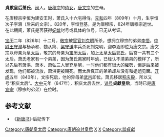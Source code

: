 '''貞獻皇后萧氏'''{{BD|8世纪|？|847年|6月1日|catIdx=X萧}}，[[闽|闽]]人。[[唐穆宗|唐穆宗]]的[[侍女|侍女]]，[[唐文宗|唐文宗]]的生母。

在唐穆宗李恒为建安王时，萧氏入十六宅得侍。[[元和_(唐朝)|元和]]四年（809年）十月，生李恒次子李涵（后来的文宗）。820年，李恒登基，是为唐穆宗，824年唐穆宗逝世。在此期间，萧氏是否获得[[妃嫔|妃嫔]]封号或具体的位号，已无从考证。

[[寶曆_(唐朝)|宝历]]二年（826年）十二月，[[唐敬宗|敬宗]]被[[宦官|宦官]][[刘克明_(唐朝)|刘克明]]所杀，想拥立穆宗的弟弟[[李悟_(绛王)|李悟]]。[[中尉|中尉]][[王守澄|王守澄]]与杨承和、魏从简、[[梁守谦|梁守谦]]率兵杀死刘克明，迎李涵即位为唐文宗。唐文宗以母亲为[[皇太后|皇太后]]，敬宗的母亲为[[恭僖皇后|宝历太后]]，加上[[太皇太后|太皇太后]][[懿安皇后|郭氏]]，后宫一共有三个太后。萧氏老家有一个弟弟，因为萧氏离家时年幼，已经认不清弟弟的模样了，所以先后有萧洪、萧本、萧弘三人冒充皇舅，一时他们都有很大的權勢，但是后来被发现，他们都被流放，萧洪更被赐死。而太后真正的弟弟却从没有和姐姐见面。[[开成|开成]]五年（840年），文宗死后，他的异母弟[[唐武宗|武宗]]即位。萧氏移居[[积庆殿|积庆殿]]，所以又号“积庆太后”。[[大中_(唐朝)|大中]]元年（847年），积庆太后去世，[[谥号|谥号]]'''貞獻皇后'''，当時已是[[唐宣宗|唐宣宗]]（穆宗的弟弟）在位时。

==参考文献==
*《[[新唐书|新唐书]]》·后妃传下

{{唐朝皇后}}

{{DEFAULTSORT:X}}
[[Category:唐朝皇太后|Category:唐朝皇太后]]
[[Category:唐朝追封皇后|Category:唐朝追封皇后]]
[[Category:福建人|X]]
[[Category:萧姓|X]]
[[Category:謚貞獻|Category:謚貞獻]]